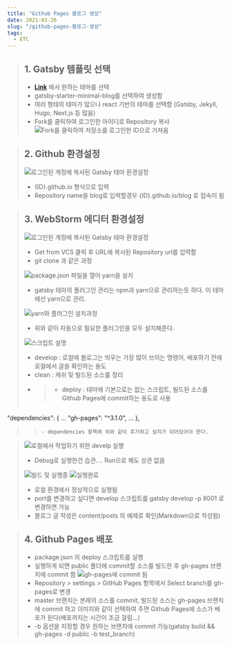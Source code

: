 ```yaml
---
title: "Github Pages 블로그 생성"
date: 2021-03-26
slug: "/github-pages-블로그-생성"
tags:
  - ETC
---
```


> ## 1. Gatsby 템플릿 선택
>
> - [**Link**](https://www.gatsbyjs.com/starters) 에서 원하는 테마를 선택
> - gatsby-starter-minimal-blog를 선택하여 생성함
> - 여러 형태의 테마가 많으나 react 기반의 테마를 선택함 (Gatsby, Jekyll, Hugo, Next.js 등 많음)
> -   Fork를 클릭하여 로그인한 아이디로 Repository 복사
> ![Fork를 클릭하여 저장소를 로그인한 ID으로 가져옴](image1.png)

> ## 2. Github 환경설정
> ![로그인된 계정에 복사된 Gatsby 테마 환경설정](image2.png)
> - {ID}.github.io 형식으로 입력
> - Repository name을 blog로 입력할경우 {ID}.github.io/blog 로 접속이 됨


> ## 3. WebStorm 에디터 환경설정
> ![로그인된 계정에 복사된 Gatsby 테마 환경설정](image3.png)
> - Get from VCS 클릭 후 URL에 복사된 Repository url를 입력함
> - git clone 과 같은 과정
> 
> ![package.json 파일을 열어 yarn을 설치](image4.png)
> - gatsby 테마의 플러그인 관리는 npm과 yarn으로 관리하는듯 하다. 이 테마에선 yarn으로 관리.
> 
> ![yarn와 플러그인 설치과정](image5.png)
> - 위와 같이 자동으로 필요한 플러그인을 모두 설치해준다.
> 
> ![스크립트 설명](image6.png)
> - develop : 로컬에 블로그는 띄우는 가장 많이 쓰이는 명령어, 배포하기 전에 로컬에서 글을 확인하는 용도
> - clean : 캐쉬 및 빌드된 소스를 정리
> - > - deploy : 테마에 기본으로는 없는 스크립트, 빌드된 소스를 Github Pages에 commit하는 용도로 사용
> > ```json
"dependencies": {
    ...
    "gh-pages": "^3.1.0",
    ...
},
> > ```
> > - dependencies 항목에 위와 같이 추가하고 설치가 되어있어야 한다.

>
> ![로컬에서 작업하기 위한 develp 실행](image7.png)
> - Debug로 실행한건 습관.... Run으로 해도 상관 없음
> 
> ![빌드 및 실행중](image8.png)
> ![실행완료](image9.png)
> - 로컬 환경에서 정상적으로 실행됨
> - port를 변경하고 싶다면 develop 스크립트를 gatsby develop -p 8001 로 변경하면 가능
> - 블로그 글 작성은 content/posts 의 예제로 확인(Markdown으로 작성됨)

> ## 4. Github Pages 배포 
> - package.json 의 deploy 스크립트를 실행
> - 실행하게 되면 public 폴더에 commit할 소스를 빌드한 후 gh-pages 브랜치에 commit 함
> ![gh-pages에 commit 됨](image10.png)
> - Repository > settings > GitHub Pages 항목에서 Select branch를 gh-pages로 변경
> - master 브랜치는 본래의 소스를 commit, 빌드된 소스는 gh-pages 브랜치에 commit 하고 이미지와 같이 선택하여 주면 Github Pages에 소스가 배포가 된다(배포까지는 시간이 조금 걸림...)
> - -b 옵션을 지정할 경우 원하는 브랜치에 commit 가능(gatsby build && gh-pages -d public -b test_branch)
